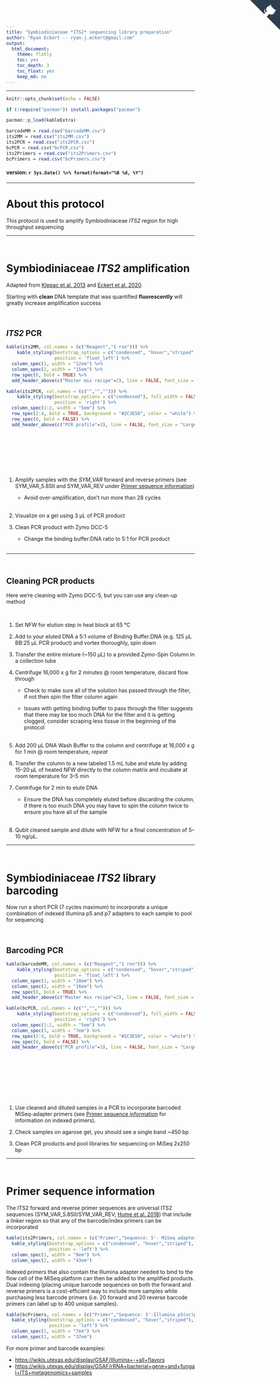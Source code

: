 ```yaml
---
title: "Symbiodiniaceae *ITS2* sequencing library preparation"
author: "Ryan Eckert -- ryan.j.eckert@gmail.com"
output:
  html_document:
    theme: flatly
    toc: yes
    toc_depth: 3
    toc_float: yes
    keep_md: no
---
```


<a href="https://github.com/RyanEckert" class="github-corner" aria-label="View source on GitHub"><svg width="80" height="80" viewBox="0 0 250 250" style="fill:#2C3E50; color:#fff; position: absolute; top: 0; border: 0; right: 0;" aria-hidden="true"><path d="M0,0 L115,115 L130,115 L142,142 L250,250 L250,0 Z"></path><path d="M128.3,109.0 C113.8,99.7 119.0,89.6 119.0,89.6 C122.0,82.7 120.5,78.6 120.5,78.6 C119.2,72.0 123.4,76.3 123.4,76.3 C127.3,80.9 125.5,87.3 125.5,87.3 C122.9,97.6 130.6,101.9 134.4,103.2" fill="currentColor" style="transform-origin: 130px 106px;" class="octo-arm"></path><path d="M115.0,115.0 C114.9,115.1 118.7,116.5 119.8,115.4 L133.7,101.6 C136.9,99.2 139.9,98.4 142.2,98.6 C133.8,88.0 127.5,74.4 143.8,58.0 C148.5,53.4 154.0,51.2 159.7,51.0 C160.3,49.4 163.2,43.6 171.4,40.1 C171.4,40.1 176.1,42.5 178.8,56.2 C183.1,58.6 187.2,61.8 190.9,65.4 C194.5,69.0 197.7,73.2 200.1,77.6 C213.8,80.2 216.3,84.9 216.3,84.9 C212.7,93.1 206.9,96.0 205.4,96.6 C205.1,102.4 203.0,107.8 198.3,112.5 C181.9,128.9 168.3,122.5 157.7,114.1 C157.9,116.9 156.7,120.9 152.7,124.9 L141.0,136.5 C139.8,137.7 141.6,141.9 141.8,141.8 Z" fill="currentColor" class="octo-body"></path></svg></a><style>.github-corner:hover .octo-arm{animation:octocat-wave 560ms ease-in-out}@keyframes octocat-wave{0%,100%{transform:rotate(0)}20%,60%{transform:rotate(-25deg)}40%,80%{transform:rotate(10deg)}}@media (max-width:500px){.github-corner:hover .octo-arm{animation:none}.github-corner .octo-arm{animation:octocat-wave 560ms ease-in-out}}</style>

---

```r
knitr::opts_chunk$set(echo = FALSE)

if (!require("pacman")) install.packages("pacman")

pacman::p_load(kableExtra)

barcodeMM = read.csv("barcodeMM.csv")
its2MM = read.csv("its2MM.csv")
its2PCR = read.csv("its2PCR.csv")
bcPCR = read.csv("bcPCR.csv")
its2Primers = read.csv("its2Primers.csv")
bcPrimers = read.csv("bcPrimers.csv")

```

#### version: `r Sys.Date() %>% format(format="%B %d, %Y")`  

***

# About this protocol

This protocol is used to amplify Symbiodiniaceae *ITS2* region for high throughput sequencing 

***
    
<br>

# Symbiodiniaceae *ITS2* amplification 

Adapted from [Klepac et al. 2013](https://doi.org/10.3354/meps11369){target="_blank"} and [Eckert et al. 2020](https://doi.org/10.3389/fmicb.2020.00518){target="_blank"}. 

Starting with **clean** DNA template that was quantified **fluorescently** will greatly increase amplification success

<br>

## *ITS2* PCR

```r
kable(its2MM, col.names = (c("Reagent","1 rxn"))) %>%
    kable_styling(bootstrap_options = c("condensed", "hover","striped"), full_width = FALSE,
                  position = 'float_left') %>%
  column_spec(1, width = "12em") %>%
  column_spec(2, width = "15em") %>%
  row_spec(8, bold = TRUE) %>%
  add_header_above(c("Master mix recipe"=2), line = FALSE, font_size = "Large", align = 'left')

kable(its2PCR, col.names = (c("","",""))) %>%
    kable_styling(bootstrap_options = c("condensed"), full_width = FALSE,
                  position = 'right') %>%
  column_spec(1:2, width = "5em") %>%
  row_spec(2:4, bold = TRUE, background = "#2C3E50", color = "white") %>%
  row_spec(0, bold = FALSE) %>%
  add_header_above(c("PCR profile"=3), line = FALSE, font_size = "Large", align = 'left')
```

<br><br><br><br><br><br>

1. Amplify samples with the *SYM_VAR* forward and reverse primers (see SYM_VAR_5.8SII and SYM_VAR_REV under [Primer sequence information](#primer-sequence-information))
    
    + Avoid over-amplification, don't run  more than 28 cycles <br><br> 
    
2. Visualize on a gel using 3 µL of PCR product

3. Clean PCR product with Zymo DCC-5
  
    + Change the binding buffer:DNA ratio to 5:1 for PCR product <br><br>  

***

<br>

## Cleaning PCR products  

Here we're cleaning with Zymo DCC-5, but you can use any clean-up method

<br> 

1.	Set NFW for elution step in heat block at 65 °C

2.	Add to your eluted DNA a 5:1 volume of Binding Buffer:DNA (e.g. 125 µL BB:25 µL PCR product) and vortex thoroughly, spin down

3.	Transfer the entire mixture (~150 µL) to a provided Zymo-Spin Column in a collection tube

4.	Centrifuge 16,000 x g for 2 minutes @ room temperature, discard flow through
    
    + Check to make sure all of the solution has passed through the filter, if not then spin the filter column again 
    
    + Issues with getting binding buffer to pass through the filter suggests that there may be too much DNA for the filter and it is getting clogged, consider scraping less tissue in the beginning of the protocol <br><br>

5. Add 200 μL DNA Wash Buffer to the column and centrifuge at 16,000 x g for 1 min @ room temperature, *repeat*

6. Transfer the column to a new labeled 1.5 mL tube and elute by adding 15--20 µL of heated NFW directly to the column matrix and incubate at room temperature for 3--5 min

7. Centrifuge for 2 min to elute DNA 
    
    + Ensure the DNA has completely eluted before discarding the column, if there is too much DNA you may have to spin the column twice to ensure you have all of the sample <br><br>

8. Qubit cleaned sample and dilute with NFW for a final concentration of 5--10 ng/µL.

***

<br>

 
# Symbiodiniaceae *ITS2* library barcoding 

Now run a short PCR (7 cycles maximum) to incorporate a unique combination of indexed Illumina p5 and p7 adapters to each sample to pool for sequencing

<br>

## Barcoding PCR                                    
```r
kable(barcodeMM, col.names = (c("Reagent","1 rxn"))) %>%
    kable_styling(bootstrap_options = c("condensed", "hover","striped"), full_width = FALSE,
                  position = 'float_left') %>%
  column_spec(1, width = "10em") %>%
  column_spec(2, width = "16em") %>%
  row_spec(8, bold = TRUE) %>%
  add_header_above(c("Master mix recipe"=2), line = FALSE, font_size = "Large", align = 'left')

kable(bcPCR, col.names = (c("","",""))) %>%
    kable_styling(bootstrap_options = c("condensed"), full_width = FALSE,
                  position = 'right') %>%
  column_spec(1:2, width = "5em") %>%
  column_spec(3, width = "7em") %>%
  row_spec(2:4, bold = TRUE, background = "#2C3E50", color = "white") %>%
  row_spec(0, bold = FALSE) %>%
  add_header_above(c("PCR profile"=3), line = FALSE, font_size = "Large", align = 'left')
  
```  

<br><br><br><br><br><br>

1. Use cleaned and diluted samples in a PCR to incorporate barcoded MiSeq-adapter primers (see [Primer sequence information](#primer-sequence-information) for information on indexed primers).

2. Check samples on agarose gel, you should see a single band ~450 bp

3. Clean PCR products and pool libraries for sequencing on MiSeq 2x250 bp

***

<br>

# Primer sequence information 

The ITS2 forward and reverse primer sequences are universal ITS2 sequences (SYM_VAR_5.8SII/SYM_VAR_REV; [Hume et al. 2018](https://doi.org/10.7717/peerj.4816)) that include a linker region so that any of the barcode/index primers can be incorporated  

```r
kable(its2Primers, col.names = (c("Primer","Sequence: 5'- MiSeq adapter + SYM_VAR -3'"))) %>%
  kable_styling(bootstrap_options = c("condensed", "hover","striped"), full_width = FALSE, 
                position = 'left') %>%
  column_spec(1, width = "8em") %>%
  column_spec(2, width = "43em")
```  
    
Indexed primers that also contain the Illumina adapter needed to bind to the flow cell of the MiSeq platform can then be added to the amplified products. Dual indexing (placing unique barcode sequences on both the forward and reverse primers is a cost-efficient way to include more samples while purchasing less barcode primers (i.e. 20 forward and 20 reverse barcode primers can label up to 400 unique samples).

```r
kable(bcPrimers, col.names = (c("Primer","Sequence: 5'-Illumina p5(or)p7 + Index + MiSeq adapter-3'"))) %>%
  kable_styling(bootstrap_options = c("condensed", "hover","striped"), full_width = FALSE, 
                position = 'left') %>%
  column_spec(1, width = "7em") %>%
  column_spec(2, width = "37em")

```

For more primer and barcode examples:<br>

* [https://wikis.utexas.edu/display/GSAF/Illumina+-+all+flavors](https://wikis.utexas.edu/display/GSAF/Illumina+-+all+flavors){target="_blank"}
* [https://wikis.utexas.edu/display/GSAF/rRNA+bacterial+gene+and+fungal+ITS+metagenomics+samples](https://wikis.utexas.edu/display/GSAF/rRNA+bacterial+gene+and+fungal+ITS+metagenomics+samples){target="_blank"}